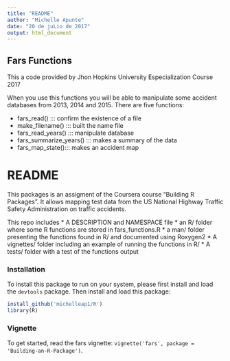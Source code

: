 ```yaml
---
title: "README"
author: "Michelle Apunte"
date: "20 de juLio de 2017"
output: html_document
---
```



## Fars Functions

This a code provided by Jhon Hopkins University Especialization Course 2017

When you use this functions you will be able to manipulate some accident databases from 2013, 2014 and 2015. There are five functions:

- fars_read()  ::: confirm the existence of a file
- make_filename() ::: built the name file
- fars_read_years() ::: manipulate database
- fars_summarize_years() ::: makes a summary of the data
- fars_map_state()::: makes an accident map


# README #

This packages is an assigment of the Coursera course "Building R Packages". It allows mapping test data from the US National Highway Traffic Safety Administration on traffic accidents. 

This repo includes
* A DESCRIPTION and NAMESPACE file
* an R/ folder where some R functions are stored in fars_functions.R
* a man/ folder presenting the functions found in R/ and documented using Roxygen2
* A vignettes/ folder including an example of running the functions in R/
* A tests/ folder with a test of the functions output

### Installation

To install this package to run on your system, please first install and load the `devtools` package. Then install and load this package:

```R
install_github('michelleap1/R')
library(R)
```

### Vignette

To get started, read the fars vignette: `vignette('fars', package = 'Building-an-R-Package')`.
